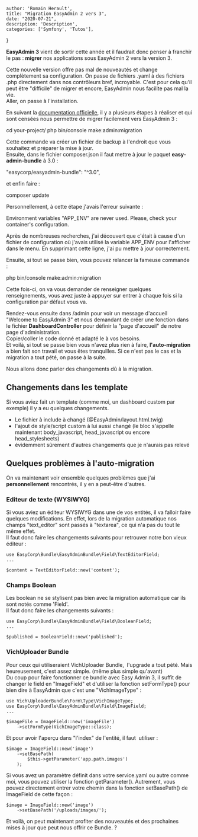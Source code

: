 
    author: 'Romain Herault',
    title: "Migration EasyAdmin 2 vers 3",
    date: "2020-07-21",
    description: 'Description',
    categories: ['Symfony', 'Tutos'],
}


**EasyAdmin 3** vient de sortir cette année et il faudrait donc penser à franchir le pas : **migrer** nos applications sous EasyAdmin 2 vers la version 3.

Cette nouvelle version offre pas mal de nouveautés et change complètement sa configuration. On passe de fichiers .yaml à des fichiers .php directement dans nos contrôleurs bref, incroyable. C'est pour cela qu'il peut être "difficile" de migrer et encore, EasyAdmin nous facilite pas mal la vie.  
Aller, on passe à l'installation.

En suivant la [documentation officielle](https://symfony.com/doc/master/bundles/EasyAdminBundle/upgrade.html), il y a plusieurs étapes à réaliser et qui sont censées nous permettre de migrer facilement vers EasyAdmin 3 :

cd your-project/
php bin/console make:admin:migration

Cette commande va créer un fichier de backup à l'endroit que vous souhaitez et préparer la mise à jour.  
Ensuite, dans le fichier composer.json il faut mettre à jour le paquet **easy-admin-bundle** à 3.0 :

"easycorp/easyadmin-bundle": "^3.0",

et enfin faire : 

composer update

Personnellement, à cette étape j'avais l'erreur suivante :

Environment variables "APP\_ENV" are never used. Please, check your container's configuration.

Après de nombreuses recherches, j'ai découvert que c'était à cause d'un fichier de configuration où j'avais utilisé la variable APP\_ENV pour l'afficher dans le menu. En supprimant cette ligne, j'ai pu mettre à jour correctement.

Ensuite, si tout se passe bien, vous pouvez relancer la fameuse commande :

php bin/console make:admin:migration

Cette fois-ci, on va vous demander de renseigner quelques renseignements, vous avez juste à appuyer sur entrer à chaque fois si la configuration par défaut vous va.

Rendez-vous ensuite dans /admin pour voir un message d'accueil "Welcome to EasyAdmin 3" et nous demandant de créer une fonction dans le fichier **DashboardController** pour définir la "page d'accueil" de notre page d'administration.  
Copier/coller le code donné et adapté le à vos besoins.  
Et voilà, si tout se passe bien vous n'avez plus rien à faire, **l'auto-migration** a bien fait son travail et vous êtes tranquilles. Si ce n'est pas le cas et la migration a tout pété, on passe à la suite.

Nous allons donc parler des changements dû à la migration.

## Changements dans les template

Si vous aviez fait un template (comme moi, un dashboard custom par exemple) il y a eu quelques changements.

- Le fichier à include à changé (@EasyAdmin/layout.html.twig)
- l'ajout de style/script custom à lui aussi changé (le bloc s'appelle maintenant body\_javascript, head\_javascript ou encore head\_stylesheets)
- évidemment sûrement d'autres changements que je n'aurais pas relevé

## Quelques problèmes à l'auto-migration

On va maintenant voir ensemble quelques problèmes que j'ai **personnellement** rencontrés, il y en a peut-être d'autres.

### Editeur de texte (WYSIWYG)

Si vous aviez un éditeur WYSIWYG dans une de vos entités, il va falloir faire quelques modifications. En effet, lors de la migration automatique nos champs "text\_editor" sont passés à "textarea", ce qui n'a pas du tout le même effet.  
Il faut donc faire les changements suivants pour retrouver notre bon vieux éditeur : 

```
use EasyCorp\Bundle\EasyAdminBundle\Field\TextEditorField;
...

$content = TextEditorField::new('content');
```

### Champs Boolean

Les boolean ne se stylisent pas bien avec la migration automatique car ils sont notés comme 'Field'.  
Il faut donc faire les changements suivants :

```
use EasyCorp\Bundle\EasyAdminBundle\Field\BooleanField;
...

$published = BooleanField::new('published');
```

### VichUploader Bundle

Pour ceux qui utiliseraient VichUploader Bundle,  l'upgrade a tout pété. Mais heureusement, c'est assez simple. (même plus simple qu'avant)  
Du coup pour faire fonctionner ce bundle avec Easy Admin 3, il suffit de changer le field en "ImageField" et d'utiliser la fonction setFormType() pour bien dire à EasyAdmin que c'est une "VichImageType" :

```
use Vich\UploaderBundle\Form\Type\VichImageType;
use EasyCorp\Bundle\EasyAdminBundle\Field\ImageField;
...

$imageFile = ImageField::new('imageFile')
    ->setFormType(VichImageType::class);
```

Et pour avoir l'aperçu dans "l'index" de l'entité, il faut  utiliser :

```
$image = ImageField::new('image')
    ->setBasePath(
        $this->getParameter('app.path.images')
    );
```

Si vous avez un paramètre définit dans votre service.yaml ou autre comme moi, vous pouvez utiliser la fonction getParameter(). Autrement, vous pouvez directement entrer votre chemin dans la fonction setBasePath() de ImageField de cette façon : 

```
$image = ImageField::new('image')
    ->setBasePath('/uploads/images/');
```

Et voilà, on peut maintenant profiter des nouveautés et des prochaines mises à jour que peut nous offrir ce Bundle. ?
